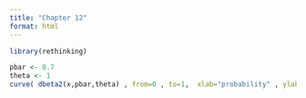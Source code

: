 ```yaml
---
title: "Chapter 12"
format: html
---
```


```r
library(rethinking)
```

```r
pbar <- 0.7 
theta <- 1
curve( dbeta2(x,pbar,theta) , from=0 , to=1,  xlab="probability" , ylab="Density")

```

